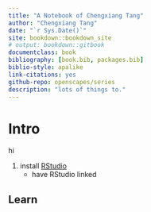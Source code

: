 ```yaml
--- 
title: "A Notebook of Chengxiang Tang"
author: "Chengxiang Tang"
date: "`r Sys.Date()`"
site: bookdown::bookdown_site
# output: bookdown::gitbook
documentclass: book
bibliography: [book.bib, packages.bib]
biblio-style: apalike
link-citations: yes
github-repo: openscapes/series
description: "lots of things to."
---
```


# Intro {#intro}

hi

1. install [RStudio](https://www.rstudio.com/products/rstudio/download/)
    - have RStudio linked 

## Learn 
